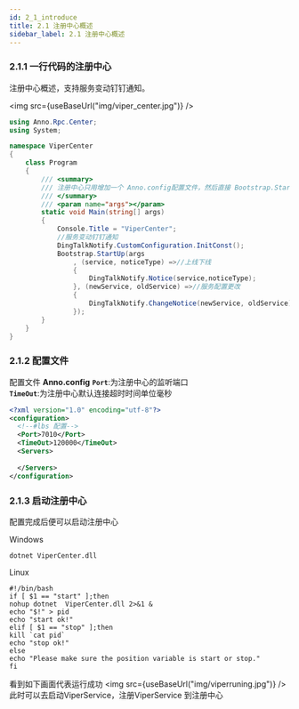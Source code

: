 ```yaml
---
id: 2_1_introduce
title: 2.1 注册中心概述
sidebar_label: 2.1 注册中心概述
---
```



### 2.1.1 一行代码的注册中心

 注册中心概述，支持服务变动钉钉通知。

<img src={useBaseUrl("img/viper_center.jpg")} />

```cs
using Anno.Rpc.Center;
using System;

namespace ViperCenter
{
    class Program
    {
        /// <summary>
        /// 注册中心只用增加一个 Anno.config配置文件，然后直接 Bootstrap.StartUp(args);启动即可
        /// </summary>
        /// <param name="args"></param>
        static void Main(string[] args)
        {
            Console.Title = "ViperCenter";
            //服务变动钉钉通知
            DingTalkNotify.CustomConfiguration.InitConst();
            Bootstrap.StartUp(args
                , (service, noticeType) =>//上线下线
                {
                    DingTalkNotify.Notice(service,noticeType);
                }, (newService, oldService) =>//服务配置更改
                {
                    DingTalkNotify.ChangeNotice(newService, oldService);
                });
        }
    }
}


```
### 2.1.2 配置文件
配置文件 <b>Anno.config</b>
<b><code>Port</code></b>:为注册中心的监听端口
<br/>
<b><code>TimeOut</code></b>:为注册中心默认连接超时时间单位毫秒

```xml
<?xml version="1.0" encoding="utf-8"?>
<configuration>
  <!--#lbs 配置-->
  <Port>7010</Port>
  <TimeOut>120000</TimeOut>
  <Servers>
 
  </Servers>
</configuration>
```
### 2.1.3 启动注册中心

配置完成后便可以启动注册中心

Windows
```shell
dotnet ViperCenter.dll
```

Linux
```shell
#!/bin/bash
if [ $1 == "start" ];then
nohup dotnet  ViperCenter.dll 2>&1 &
echo "$!" > pid
echo "start ok!"
elif [ $1 == "stop" ];then
kill `cat pid`
echo "stop ok!"
else
echo "Please make sure the position variable is start or stop."
fi

```
看到如下画面代表运行成功
<img src={useBaseUrl("img/viperruning.jpg")} />
此时可以去启动ViperService，注册ViperService 到注册中心